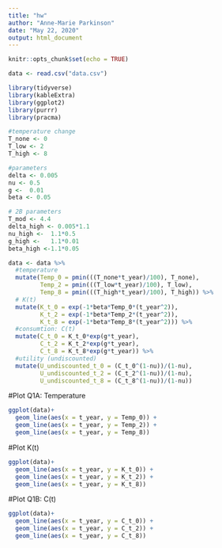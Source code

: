 ```yaml
---
title: "hw"
author: "Anne-Marie Parkinson"
date: "May 22, 2020"
output: html_document
---
```


```r
knitr::opts_chunk$set(echo = TRUE)
```

```r
data <- read.csv("data.csv")
```

```r
library(tidyverse)
library(kableExtra)
library(ggplot2)
library(purrr)
library(pracma)
```

```r
#temperature change
T_none <- 0
T_low <- 2
T_high <- 8

#parameters
delta <- 0.005
nu <- 0.5
g <-  0.01
beta <- 0.05

# 2B parameters
T_mod <- 4.4
delta_high <- 0.005*1.1
nu_high <-  1.1*0.5
g_high <-   1.1*0.01
beta_high <-1.1*0.05

```

```r

data <- data %>% 
  #temperature
  mutate(Temp_0 = pmin(((T_none*t_year)/100), T_none),
         Temp_2 = pmin(((T_low*t_year)/100), T_low),
         Temp_8 = pmin(((T_high*t_year)/100), T_high)) %>% 
  # K(t)
  mutate(K_t_0 = exp(-1*beta*Temp_0*(t_year^2)),
         K_t_2 = exp(-1*beta*Temp_2*(t_year^2)),
         K_t_8 = exp(-1*beta*Temp_8*(t_year^2))) %>% 
  #consumtion: C(t)
  mutate(C_t_0 = K_t_0*exp(g*t_year),
         C_t_2 = K_t_2*exp(g*t_year),
         C_t_8 = K_t_8*exp(g*t_year)) %>% 
  #utility (undiscounted)
  mutate(U_undiscounted_t_0 = (C_t_0^(1-nu))/(1-nu),
         U_undiscounted_t_2 = (C_t_2^(1-nu))/(1-nu),
         U_undiscounted_t_8 = (C_t_8^(1-nu))/(1-nu))

```

#Plot Q1A: Temperature 
```r

ggplot(data)+
  geom_line(aes(x = t_year, y = Temp_0)) +
  geom_line(aes(x = t_year, y = Temp_2)) +
  geom_line(aes(x = t_year, y = Temp_8))

```

#Plot K(t)
```r

ggplot(data)+
  geom_line(aes(x = t_year, y = K_t_0)) +
  geom_line(aes(x = t_year, y = K_t_2)) +
  geom_line(aes(x = t_year, y = K_t_8))

```

#Plot Q1B: C(t)
```r

ggplot(data)+
  geom_line(aes(x = t_year, y = C_t_0)) +
  geom_line(aes(x = t_year, y = C_t_2)) +
  geom_line(aes(x = t_year, y = C_t_8))

```

